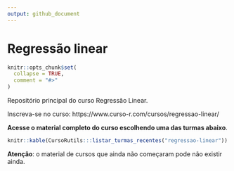 ```yaml
---
output: github_document
---
```


# Regressão linear

<!-- README.md is generated from README.Rmd. Please edit that file -->

```r
knitr::opts_chunk$set(
  collapse = TRUE,
  comment = "#>"
)
```

Repositório principal do curso Regressão Linear.

Inscreva-se no curso: https://www.curso-r.com/cursos/regressao-linear/

**Acesse o material completo do curso escolhendo uma das turmas abaixo**.

```r
knitr::kable(CursoRutils:::listar_turmas_recentes("regressao-linear"))
```

**Atenção**: o material de cursos que ainda não começaram pode não existir ainda.